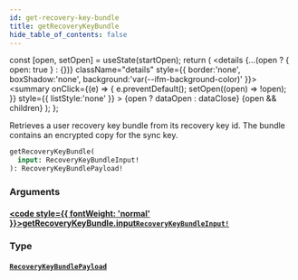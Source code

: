 ```yaml
---
id: get-recovery-key-bundle
title: getRecoveryKeyBundle
hide_table_of_contents: false
---
```







  const [open, setOpen] = useState(startOpen);
  return (
    <details {...(open ? { open: true } : {})} className="details" style={{ border:'none', boxShadow:'none', background:'var(--ifm-background-color)' }}>
      <summary
        onClick={(e) => {
          e.preventDefault();
          setOpen((open) => !open);
        }}
        style={{ listStyle:'none' }}
      >
      {open ? dataOpen : dataClose}
      </summary>
      {open && children}
    </details>
  );
};








Retrieves a user recovery key bundle from its recovery key id. The bundle contains an encrypted copy for the sync key.


```graphql
getRecoveryKeyBundle(
  input: RecoveryKeyBundleInput!
): RecoveryKeyBundlePayload!
```




### Arguments

#### [<code style={{ fontWeight: 'normal' }}>getRecoveryKeyBundle.<b>input</b></code>](#)<Bullet />[`RecoveryKeyBundleInput!`](/gql-api/inputs/recovery-key-bundle-input) <Badge class="badge badge--secondary" text="non-null"/> <Badge class="badge badge--secondary" text="input"/> 
> 
> 
> 
> 

### Type

#### [`RecoveryKeyBundlePayload`](/gql-api/objects/recovery-key-bundle-payload) <Badge class="badge badge--secondary" text="object"/> 
> 
> 
> 
> 




